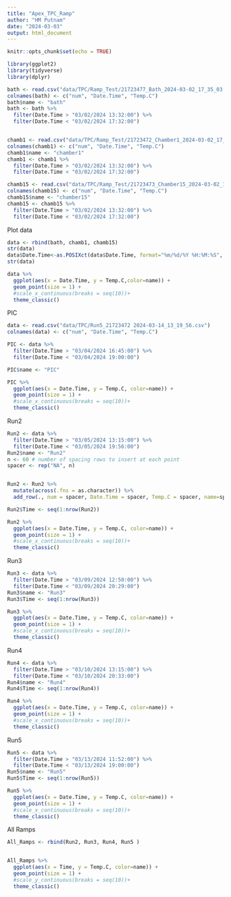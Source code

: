```yaml
---
title: "Apex_TPC_Ramp"
author: "HM Putnam"
date: "2024-03-03"
output: html_document
---
```


```r
knitr::opts_chunk$set(echo = TRUE)

library(ggplot2)
library(tidyverse)
library(dplyr)
```


```r
bath <- read.csv("data/TPC/Ramp_Test/21723477_Bath_2024-03-02_17_35_03.csv")
colnames(bath) <- c("num", "Date.Time", "Temp.C")
bath$name <- "bath"
bath <- bath %>%
  filter(Date.Time > "03/02/2024 13:32:00") %>%
  filter(Date.Time < "03/02/2024 17:32:00")


chamb1 <- read.csv("data/TPC/Ramp_Test/21723472_Chamber1_2024-03-02_17_35_38.csv")
colnames(chamb1) <- c("num", "Date.Time", "Temp.C")
chamb1$name <- "chamber1"
chamb1 <- chamb1 %>%
  filter(Date.Time > "03/02/2024 13:32:00") %>%
  filter(Date.Time < "03/02/2024 17:32:00")

chamb15 <- read.csv("data/TPC/Ramp_Test/21723473_Chamber15_2024-03-02_17_36_12.csv")
colnames(chamb15) <- c("num", "Date.Time", "Temp.C")
chamb15$name <- "chamber15"
chamb15 <- chamb15 %>%
  filter(Date.Time > "03/02/2024 13:32:00") %>%
  filter(Date.Time < "03/02/2024 17:32:00")

```

Plot data
```r
data <- rbind(bath, chamb1, chamb15)
str(data)
data$Date.Time<-as.POSIXct(data$Date.Time, format="%m/%d/%Y %H:%M:%S", tz="Pacific/Tahiti")
str(data)

data %>%
  ggplot(aes(x = Date.Time, y = Temp.C,color=name)) +
  geom_point(size = 1) +
  #scale_x_continuous(breaks = seq(10))+
  theme_classic()

```

PIC
```r
data <- read.csv("data/TPC/Run5_21723472 2024-03-14_13_19_56.csv")
colnames(data) <- c("num", "Date.Time", "Temp.C")

PIC <- data %>%
  filter(Date.Time > "03/04/2024 16:45:00") %>%
  filter(Date.Time < "03/04/2024 19:00:00")

PIC$name <- "PIC"

PIC %>%
  ggplot(aes(x = Date.Time, y = Temp.C, color=name)) +
  geom_point(size = 1) +
  #scale_x_continuous(breaks = seq(10))+
  theme_classic()
```

Run2
```r
Run2 <- data %>%
  filter(Date.Time > "03/05/2024 13:15:00") %>%
  filter(Date.Time < "03/05/2024 19:56:00")
Run2$name <- "Run2"
n <- 60 # number of spacing rows to insert at each point
spacer <- rep("NA", n)


Run2 <- Run2 %>%
  mutate(across(.fns = as.character)) %>%
  add_row(., num = spacer, Date.Time = spacer, Temp.C = spacer, name=spacer, .before = 1) 

Run2$Time <- seq(1:nrow(Run2))

Run2 %>%
  ggplot(aes(x = Date.Time, y = Temp.C, color=name)) +
  geom_point(size = 1) +
  #scale_x_continuous(breaks = seq(10))+
  theme_classic()
```


Run3
```r
Run3 <- data %>%
  filter(Date.Time > "03/09/2024 12:50:00") %>%
  filter(Date.Time < "03/09/2024 20:29:00")
Run3$name <- "Run3"
Run3$Time <- seq(1:nrow(Run3))

Run3 %>%
  ggplot(aes(x = Date.Time, y = Temp.C, color=name)) +
  geom_point(size = 1) +
  #scale_x_continuous(breaks = seq(10))+
  theme_classic()
```

Run4
```r
Run4 <- data %>%
  filter(Date.Time > "03/10/2024 13:15:00") %>%
  filter(Date.Time < "03/10/2024 20:33:00")
Run4$name <- "Run4"
Run4$Time <- seq(1:nrow(Run4))

Run4 %>%
  ggplot(aes(x = Date.Time, y = Temp.C, color=name)) +
  geom_point(size = 1) +
  #scale_x_continuous(breaks = seq(10))+
  theme_classic()
```

Run5
```r
Run5 <- data %>%
  filter(Date.Time > "03/13/2024 11:52:00") %>%
  filter(Date.Time < "03/13/2024 19:00:00")
Run5$name <- "Run5"
Run5$Time <- seq(1:nrow(Run5))

Run5 %>%
  ggplot(aes(x = Date.Time, y = Temp.C, color=name)) +
  geom_point(size = 1) +
  #scale_x_continuous(breaks = seq(10))+
  theme_classic()
```

All Ramps
```r
All_Ramps <- rbind(Run2, Run3, Run4, Run5 )


All_Ramps %>%
  ggplot(aes(x = Time, y = Temp.C, color=name)) +
  geom_point(size = 1) +
  #scale_y_continuous(breaks = seq(10))+
  theme_classic()
```

